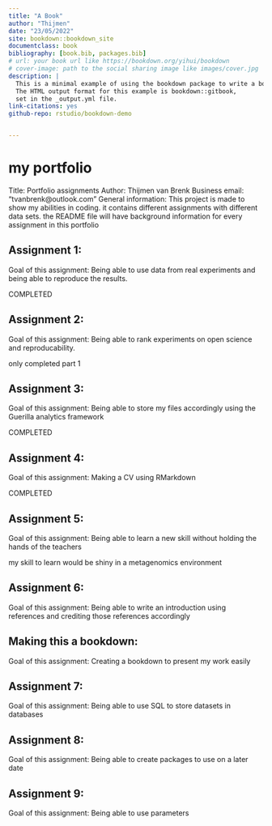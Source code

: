 ```yaml
---
title: "A Book"
author: "Thijmen"
date: "23/05/2022"
site: bookdown::bookdown_site
documentclass: book
bibliography: [book.bib, packages.bib]
# url: your book url like https://bookdown.org/yihui/bookdown
# cover-image: path to the social sharing image like images/cover.jpg
description: |
  This is a minimal example of using the bookdown package to write a book.
  The HTML output format for this example is bookdown::gitbook,
  set in the _output.yml file.
link-citations: yes
github-repo: rstudio/bookdown-demo


---
```




# my portfolio

Title: Portfolio assignments
Author: Thijmen van Brenk
Business email: "tvanbrenk@outlook.com"
General information: This project is made to show my abilities in coding. it contains different assignments with different data sets. the README file will have background information for every assignment in this portfolio





Assignment 1:
-----------------------------------
Goal of this assignment:
Being able to use data from real experiments and being able to reproduce the results.

COMPLETED









Assignment 2:
-----------------------------------
Goal of this assignment:
Being able to rank experiments on open science and reproducability.

only completed part 1









Assignment 3:
-----------------------------------
Goal of this assignment:
Being able to store my files accordingly using the Guerilla analytics framework


COMPLETED








Assignment 4:
-----------------------------------
Goal of this assignment:
Making a CV using RMarkdown


COMPLETED







 
Assignment 5:
-----------------------------------
Goal of this assignment:
Being able to learn a new skill without holding the hands of the teachers


my skill to learn would be shiny in a metagenomics environment








Assignment 6:
-----------------------------------
Goal of this assignment:
Being able to write an introduction using references and crediting those references accordingly







 
Making this a bookdown:
-----------------------------------
Goal of this assignment:
Creating a bookdown to present my work easily






 
Assignment 7:
-----------------------------------
Goal of this assignment:
Being able to use SQL to store datasets in databases









 
Assignment 8:
-----------------------------------
Goal of this assignment:
Being able to create packages to use on a later date













 
Assignment 9:
-----------------------------------
Goal of this assignment:
Being able to use parameters





